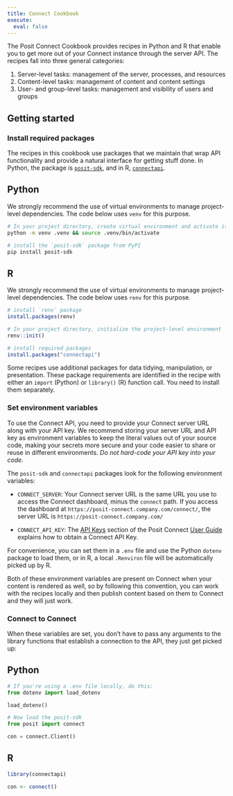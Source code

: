 ```yaml
---
title: Connect Cookbook
execute:
  eval: false
---
```


The Posit Connect Cookbook provides recipes in Python and R that enable you to get more out of your Connect instance through the server API.
The recipes fall into three general categories:

1.  Server-level tasks: management of the server, processes, and resources
2.  Content-level tasks: management of content and content settings
3.  User- and group-level tasks: management and visibility of users and groups

## Getting started

### Install required packages

The recipes in this cookbook use packages that we maintain that wrap API functionality and provide a natural interface for getting stuff done.
In Python, the package is [`posit-sdk`](), and in R, [`connectapi`]().

::: {.panel-tabset group="language"}
## Python

We strongly recommend the use of virtual environments to manage project-level dependencies.
The code below uses `venv` for this purpose.

``` bash
# In your project directory, create virtual environment and activate it
python -m venv .venv && source .venv/bin/activate

# install the `posit-sdk` package from PyPI
pip install posit-sdk
```

## R

We strongly recommend the use of virtual environments to manage project-level dependencies.
The code below uses `renv` for this purpose.

```r
# install `renv` package
install.packages(renv)

# In your project directory, initialize the project-level environment
renv::init()

# install required packages
install.packages("connectapi")

```
:::

Some recipes use additional packages for data tidying, manipulation, or presentation.
These package requirements are identified in the recipe with either an `import` (Python) or `library()` (R) function call.
You need to install them separately.

### Set environment variables

To use the Connect API, you need to provide your Connect server URL along with your API key.
We recommend storing your server URL and API key as environment variables to keep the literal values out of your source code, making your secrets more secure and your code easier to share or reuse in different environments.
*Do not hard-code your API key into your code.*

The `posit-sdk` and `connectapi` packages look for the following environment variables:

* `CONNECT_SERVER`: Your Connect server URL is the same URL you use to access the Connect dashboard, minus the `connect` path.
If you access the dashboard at `https://posit-connect.company.com/connect/`, the server URL is `https://posit-connect.company.com/`

* `CONNECT_API_KEY`: The [API Keys](https://docs.posit.co/connect/user/api-keys/) section of the Posit Connect [User Guide](https://docs.posit.co/connect/user/) explains how to obtain a Connect API Key.

For convenience, you can set them in a `.env` file and use the Python `dotenv` package to load them, or in R, a local `.Renviron` file will be automatically picked up by R.

Both of these environment variables are present on Connect when your content is rendered as well, so by following this convention, you can work with the recipes locally and then publish content based on them to Connect and they will just work.

### Connect to Connect

When these variables are set, you don't have to pass any arguments to the library functions that establish a connection to the API, they just get picked up:

::: {.panel-tabset group="language"}
## Python

```python
# If you're using a .env file locally, do this:
from dotenv import load_dotenv

load_dotenv()

# Now load the posit-sdk
from posit import connect

con = connect.Client()

```

## R

```r
library(connectapi)

con <- connect()

```
:::
